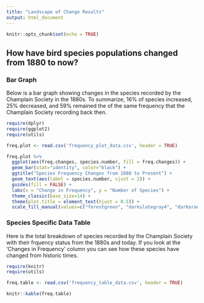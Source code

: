 ```yaml
---
title: "Landscape of Change Results"
output: html_document
---
```


```r
knitr::opts_chunk$set(echo = TRUE)
```

## How have bird species populations changed from 1880 to now?

### Bar Graph

Below is a bar graph showing changes in the species recorded by the Champlain Society in the 1880s. To summarize, 16% of species increased, 25% decreased, and 59% remained the of the same frequency that the Champlain Society recording back then. 


```r
require(dplyr)
require(ggplot2)
require(utils)

freq.plot <- read.csv('frequency_plot_data.csv', header = TRUE)

freq.plot %>% 
  ggplot(aes(freq.changes, species.number, fill = freq.changes)) +
  geom_bar(stat="identity", color="black") +
  ggtitle("Species Frequency Changes from 1880 to Present") + 
  geom_text(aes(label = species.number, vjust = 2)) +
  guides(fill = FALSE) +
  labs(x = "Change in Frequency", y = "Number of Species") +
  theme_classic(base_size=14) +
  theme(plot.title = element_text(hjust = 0.5)) +
  scale_fill_manual(values=c("forestgreen", "darkslategray4", "darkorange3"))
```

### Species Specific Data Table

Here is the total breakdown of species recorded by the Champlain Society with their frquency status from the 1880s and today. If you look at the 'Changes in Frequency' column you can see how these species have changed from historic times.

```r
require(knitr)
require(utils)

freq.table <- read.csv('frequency_table_data.csv', header = TRUE)

knitr::kable(freq.table)
```

